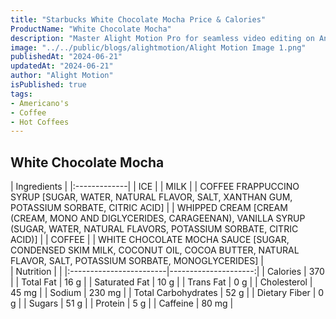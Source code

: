 ```yaml
---
title: "Starbucks White Chocolate Mocha Price & Calories"
ProductName: "White Chocolate Mocha" 
description: "Master Alight Motion Pro for seamless video editing on Android, iOS, and Tablets with our ultimate guide, unlocking advanced features and elevating your skills in 2024!"
image: "../../public/blogs/alightmotion/Alight Motion Image 1.png"
publishedAt: "2024-06-21"
updatedAt: "2024-06-21"
author: "Alight Motion"
isPublished: true
tags:
- Americano's
- Coffee
- Hot Coffees   
---
```


## White Chocolate Mocha 
  
<div className="tables-container">
  <div className="table-wrapper">
    | Ingredients  |
    |:-------------|
    | ICE          |
    | MILK         |
    | COFFEE FRAPPUCCINO SYRUP [SUGAR, WATER, NATURAL FLAVOR, SALT, XANTHAN GUM, POTASSIUM SORBATE, CITRIC ACID] |
    | WHIPPED CREAM [CREAM (CREAM, MONO AND DIGLYCERIDES, CARAGEENAN), VANILLA SYRUP (SUGAR, WATER, NATURAL FLAVORS, POTASSIUM SORBATE, CITRIC ACID)]     |
    | COFFEE |
    | WHITE CHOCOLATE MOCHA SAUCE [SUGAR, CONDENSED SKIM MILK, COCONUT OIL, COCOA BUTTER, NATURAL FLAVOR, SALT, POTASSIUM SORBATE, MONOGLYCERIDES] |
  </div>
  <div className="table-wrapper">
    | Nutrition               |                      |  
    |:------------------------|---------------------:|
    | Calories                | 370                   |
    | Total Fat               | 16 g                  |
    | Saturated Fat           | 10 g                  |
    | Trans Fat               | 0 g                  |
    | Cholesterol             | 45 mg                 |
    | Sodium                  | 230 mg                |
    | Total Carbohydrates     | 52 g                  |
    | Dietary Fiber           | 0 g                  |
    | Sugars                  | 51 g                  |
    | Protein                 | 5 g                  |
    | Caffeine                | 80 mg               |
  </div>
</div>
<style jsx>{`
  .tables-container {
    display: flex;
    flex-direction: row;
    gap: 30px;
  }
  .table-wrapper {
    width: 500px; /* Adjust as needed */
  }
  @media (max-width: 768px) {
    .tables-container {
      flex-direction: column;
      gap: 0px; /* Adjust as needed */
    }
    .table-wrapper {
      width: 100%; /* Adjust as needed */
    }
  }
`}</style>
